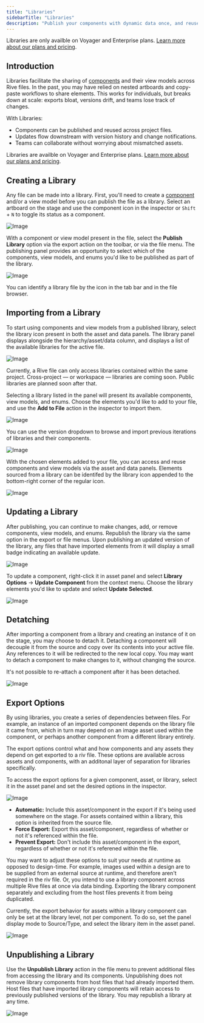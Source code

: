 ```yaml
---
title: "Libraries"
sidebarTitle: "Libraries"
description: "Publish your components with dynamic data once, and reuse them everywhere in your project."
---
```


<Note>Libraries are only availble on Voyager and Enterprise plans. [Learn more about our plans and pricing](https://rive.app/pricing).</Note>

## Introduction
Libraries facilitate the sharing of [components](editor/fundamentals/components) and their view models across Rive files. In the past, you may have relied on nested artboards and copy-paste workflows to share elements. This works for individuals, but breaks down at scale: exports bloat, versions drift, and teams lose track of changes.

With Libraries:

- Components can be published and reused across project files.
- Updates flow downstream with version history and change notifications.
- Teams can collaborate without worrying about mismatched assets.

<Note>Libraries are availble on Voyager and Enterprise plans. [Learn more about our plans and pricing](https://rive.app/pricing).</Note>

## Creating a Library
Any file can be made into a library. First, you'll need to create a [component](editor/fundamentals/components) and/or a view model before you can publish the file as a library. Select an artboard on the stage and use the component icon in the inspector or `Shift` + `N` to toggle its status as a component.

![Image](/images/editor/libraries/01-component.webp)

With a component or view model present in the file, select the **Publish Library** option via the export action on the toolbar, or via the file menu. The publishing panel provides an opportunity to select which of the components, view models, and enums you'd like to be published as part of the library.

![Image](/images/editor/libraries/15-publish-alt.webp)

<Tip>You can identify a library file by the icon in the tab bar and in the file browser.</Tip>

## Importing from a Library
To start using components and view models from a published library, select the library icon present in both the asset and data panels. The library panel displays alongside the hierarchy/asset/data column, and displays a list of the available libraries for the active file.

![Image](/images/editor/libraries/05-browse.webp)

<Note>Currently, a Rive file can only access libraries contained within the same project. Cross-project — or workspace — libraries are coming soon. Public libraries are planned soon after that.</Note>

Selecting a library listed in the panel will present its available components, view models, and enums. Choose the elements you'd like to add to your file, and use the **Add to File** action in the inspector to import them.

![Image](/images/editor/libraries/06-add-component.webp)

<Tip>You can use the version dropdown to browse and import previous iterations of libraries and their components.</Tip>

![Image](/images/editor/libraries/07-version-dropdown.webp)

With the chosen elements added to your file, you can access and reuse components and view models via the asset and data panels. Elements sourced from a library can be identifed by the library icon appended to the bottom-right corner of the regular icon.

![Image](/images/editor/libraries/08-assets.webp)

## Updating a Library
After publishing, you can continue to make changes, add, or remove components, view models, and enums. Republish the library via the same option in the export or file menus. Upon publishing an updated version of the library, any files that have imported elements from it will display a small badge indicating an available update.

![Image](/images/editor/libraries/09-update-badge.webp)

To update a component, right-click it in asset panel and select **Library Options** -> **Update Component** from the context menu. Choose the library elements you'd like to update and select **Update Selected**.

![Image](/images/editor/libraries/10-update.webp)

## Detatching
After importing a component from a library and creating an instance of it on the stage, you may choose to detach it. Detaching a component will decouple it from the source and copy over its contents into your active file. Any references to it will be redirected to the new local copy. You may want to detach a component to make changes to it, without changing the source.

<Note>It's not possible to re-attach a component after it has been detached.</Note>

![Image](/images/editor/libraries/13-detach.webp)

## Export Options
By using libraries, you create a series of dependencies between files. For example, an instance of an imported component depends on the library file it came from, which in turn may depend on an image asset used within the component, or perhaps another component from a different library entirely.

The export options control what and how components and any assets they depend on get exported to a riv file. These options are available across assets and components, with an additonal layer of separation for libraries specifically.

To access the export options for a given component, asset, or library, select it in the asset panel and set the desired options in the inspector.

![Image](/images/editor/libraries/12-component-level-options.webp)

- **Automatic:** Include this asset/component in the export if it's being used somewhere on the stage. For assets contained within a library, this option is inherited from the source file.
- **Force Export:** Export this asset/component, regardless of whether or not it's referenced within the file.
- **Prevent Export:** Don't include this asset/component in the export, regardless of whether or not it's referened within the file.

You may want to adjust these options to suit your needs at runtime as opposed to design-time. For example, images used within a design are to be supplied from an external source at runtime, and therefore aren't required in the riv file. Or, you intend to use a library component across multiple Rive files at once via data binding. Exporting the library component separately and excluding from the host files prevents it from being duplicated.

<Note>Currently, the export behavior for assets within a library component can only be set at the library level, not per component. To do so, set the panel display mode to Source/Type, and select the library item in the asset panel.</Note>

![Image](/images/editor/libraries/11-library-wide-options.webp)

## Unpublishing a Library
Use the **Unpublish Library** action in the file menu to prevent additional files from accessing the library and its components. Unpublishing does not remove library components from host files that had already imported them. Host files that have imported library components will retain access to previously published versions of the library. You may republish a library at any time.

![Image](/images/editor/libraries/14-unpublish.webp)
